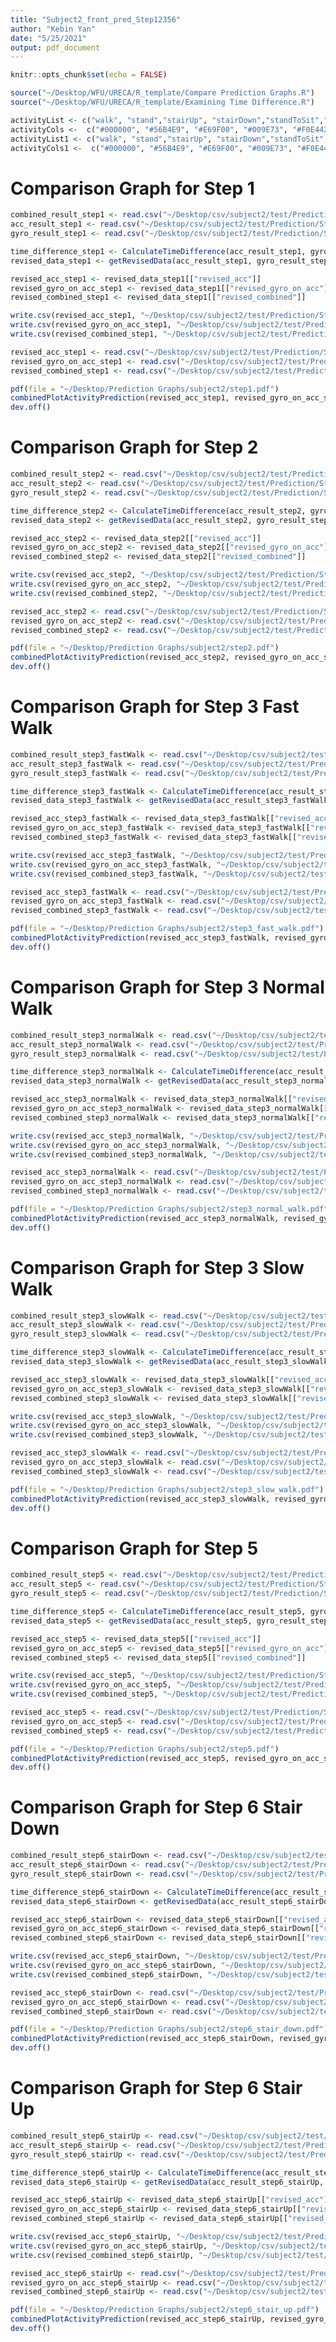 ```yaml
---
title: "Subject2_front_pred_Step12356"
author: "Kebin Yan"
date: "5/25/2021"
output: pdf_document
---
```


```r
knitr::opts_chunk$set(echo = FALSE)
```

```r
source("~/Desktop/WFU/URECA/R_template/Compare Prediction Graphs.R")
source("~/Desktop/WFU/URECA/R_template/Examining Time Difference.R")
```

```r
activityList <- c("walk", "stand","stairUp", "stairDown","standToSit","sit","sitToStand")
activityCols <-  c("#000000", "#56B4E9", "#E69F00", "#009E73", "#F0E442", "#CC79A7", "#D55E00")
activityList1 <- c("walk", "stand","stairUp", "stairDown","standToSit","sit","sitToStand","revolving door")
activityCols1 <-  c("#000000", "#56B4E9", "#E69F00", "#009E73", "#F0E442", "#CC79A7", "#D55E00", "#0072B2")
```

# Comparison Graph for Step 1
```r
combined_result_step1 <- read.csv("~/Desktop/csv/subject2/test/Prediction/Step1/front_pred.csv")
acc_result_step1 <- read.csv("~/Desktop/csv/subject2/test/Prediction/Step1/acc_front_pred.csv")
gyro_result_step1 <- read.csv("~/Desktop/csv/subject2/test/Prediction/Step1/gyro_front_pred.csv")
```

```r
time_difference_step1 <- CalculateTimeDifference(acc_result_step1, gyro_result_step1)
revised_data_step1 <- getRevisedData(acc_result_step1, gyro_result_step1, combined_result_step1, time_difference_step1)

revised_acc_step1 <- revised_data_step1[["revised_acc"]]
revised_gyro_on_acc_step1 <- revised_data_step1[["revised_gyro_on_acc"]]
revised_combined_step1 <- revised_data_step1[["revised_combined"]]

write.csv(revised_acc_step1, "~/Desktop/csv/subject2/test/Prediction/Step1/revised_acc_front_pred.csv")
write.csv(revised_gyro_on_acc_step1, "~/Desktop/csv/subject2/test/Prediction/Step1/revised_gyro_on_acc_front_pred.csv")
write.csv(revised_combined_step1, "~/Desktop/csv/subject2/test/Prediction/Step1/revised_combined_front_pred.csv")
```

```r
revised_acc_step1 <- read.csv("~/Desktop/csv/subject2/test/Prediction/Step1/revised_acc_front_pred.csv")
revised_gyro_on_acc_step1 <- read.csv("~/Desktop/csv/subject2/test/Prediction/Step1/revised_gyro_on_acc_front_pred.csv")
revised_combined_step1 <- read.csv("~/Desktop/csv/subject2/test/Prediction/Step1/revised_combined_front_pred.csv")

pdf(file = "~/Desktop/Prediction Graphs/subject2/step1.pdf")
combinedPlotActivityPrediction(revised_acc_step1, revised_gyro_on_acc_step1, revised_combined_step1, NA, activityList, activityCols, TRUE)
dev.off()
```

\newpage
# Comparison Graph for Step 2
```r
combined_result_step2 <- read.csv("~/Desktop/csv/subject2/test/Prediction/Step2/front_pred.csv")
acc_result_step2 <- read.csv("~/Desktop/csv/subject2/test/Prediction/Step2/acc_front_pred.csv")
gyro_result_step2 <- read.csv("~/Desktop/csv/subject2/test/Prediction/Step2/gyro_front_pred.csv")
```

```r
time_difference_step2 <- CalculateTimeDifference(acc_result_step2, gyro_result_step2)
revised_data_step2 <- getRevisedData(acc_result_step2, gyro_result_step2, combined_result_step2, time_difference_step2)

revised_acc_step2 <- revised_data_step2[["revised_acc"]]
revised_gyro_on_acc_step2 <- revised_data_step2[["revised_gyro_on_acc"]]
revised_combined_step2 <- revised_data_step2[["revised_combined"]]

write.csv(revised_acc_step2, "~/Desktop/csv/subject2/test/Prediction/Step2/revised_acc_front_pred.csv")
write.csv(revised_gyro_on_acc_step2, "~/Desktop/csv/subject2/test/Prediction/Step2/revised_gyro_on_acc_front_pred.csv")
write.csv(revised_combined_step2, "~/Desktop/csv/subject2/test/Prediction/Step2/revised_combined_front_pred.csv")
```

```r
revised_acc_step2 <- read.csv("~/Desktop/csv/subject2/test/Prediction/Step2/revised_acc_front_pred.csv")
revised_gyro_on_acc_step2 <- read.csv("~/Desktop/csv/subject2/test/Prediction/Step2/revised_gyro_on_acc_front_pred.csv")
revised_combined_step2 <- read.csv("~/Desktop/csv/subject2/test/Prediction/Step2/revised_combined_front_pred.csv")

pdf(file = "~/Desktop/Prediction Graphs/subject2/step2.pdf")
combinedPlotActivityPrediction(revised_acc_step2, revised_gyro_on_acc_step2, revised_combined_step2, NA, activityList, activityCols, TRUE)
dev.off()
```

\newpage
# Comparison Graph for Step 3 Fast Walk
```r
combined_result_step3_fastWalk <- read.csv("~/Desktop/csv/subject2/test/Prediction/Step3/fast_walk/front_pred_fast.csv")
acc_result_step3_fastWalk <- read.csv("~/Desktop/csv/subject2/test/Prediction/Step3/fast_walk/acc_front_pred_fast.csv")
gyro_result_step3_fastWalk <- read.csv("~/Desktop/csv/subject2/test/Prediction/Step3/fast_walk/gyro_front_pred_fast.csv")
```

```r
time_difference_step3_fastWalk <- CalculateTimeDifference(acc_result_step3_fastWalk, gyro_result_step3_fastWalk)
revised_data_step3_fastWalk <- getRevisedData(acc_result_step3_fastWalk, gyro_result_step3_fastWalk, combined_result_step3_fastWalk, time_difference_step3_fastWalk)

revised_acc_step3_fastWalk <- revised_data_step3_fastWalk[["revised_acc"]]
revised_gyro_on_acc_step3_fastWalk <- revised_data_step3_fastWalk[["revised_gyro_on_acc"]]
revised_combined_step3_fastWalk <- revised_data_step3_fastWalk[["revised_combined"]]

write.csv(revised_acc_step3_fastWalk, "~/Desktop/csv/subject2/test/Prediction/Step3/fast_walk/revised_acc_front_pred_fast.csv")
write.csv(revised_gyro_on_acc_step3_fastWalk, "~/Desktop/csv/subject2/test/Prediction/Step3/fast_walk/revised_gyro_on_acc_front_pred_fast.csv")
write.csv(revised_combined_step3_fastWalk, "~/Desktop/csv/subject2/test/Prediction/Step3/fast_walk/revised_combined_front_pred_fast.csv")
```

```r
revised_acc_step3_fastWalk <- read.csv("~/Desktop/csv/subject2/test/Prediction/Step3/fast_walk/revised_acc_front_pred_fast.csv")
revised_gyro_on_acc_step3_fastWalk <- read.csv("~/Desktop/csv/subject2/test/Prediction/Step3/fast_walk/revised_gyro_on_acc_front_pred_fast.csv")
revised_combined_step3_fastWalk <- read.csv("~/Desktop/csv/subject2/test/Prediction/Step3/fast_walk/revised_combined_front_pred_fast.csv")

pdf(file = "~/Desktop/Prediction Graphs/subject2/step3_fast_walk.pdf")
combinedPlotActivityPrediction(revised_acc_step3_fastWalk, revised_gyro_on_acc_step3_fastWalk, revised_combined_step3_fastWalk, NA, activityList, activityCols, TRUE)
dev.off()
```


\newpage
# Comparison Graph for Step 3 Normal Walk
```r
combined_result_step3_normalWalk <- read.csv("~/Desktop/csv/subject2/test/Prediction/Step3/normal_walk/front_pred_normal.csv")
acc_result_step3_normalWalk <- read.csv("~/Desktop/csv/subject2/test/Prediction/Step3/normal_walk/acc_front_pred_normal.csv")
gyro_result_step3_normalWalk <- read.csv("~/Desktop/csv/subject2/test/Prediction/Step3/normal_walk/gyro_front_pred_normal.csv")
```

```r
time_difference_step3_normalWalk <- CalculateTimeDifference(acc_result_step3_normalWalk, gyro_result_step3_normalWalk)
revised_data_step3_normalWalk <- getRevisedData(acc_result_step3_normalWalk, gyro_result_step3_normalWalk, combined_result_step3_normalWalk, time_difference_step3_normalWalk)

revised_acc_step3_normalWalk <- revised_data_step3_normalWalk[["revised_acc"]]
revised_gyro_on_acc_step3_normalWalk <- revised_data_step3_normalWalk[["revised_gyro_on_acc"]]
revised_combined_step3_normalWalk <- revised_data_step3_normalWalk[["revised_combined"]]

write.csv(revised_acc_step3_normalWalk, "~/Desktop/csv/subject2/test/Prediction/Step3/normal_walk/revised_acc_front_pred_normal.csv")
write.csv(revised_gyro_on_acc_step3_normalWalk, "~/Desktop/csv/subject2/test/Prediction/Step3/normal_walk/revised_gyro_on_acc_front_pred_normal.csv")
write.csv(revised_combined_step3_normalWalk, "~/Desktop/csv/subject2/test/Prediction/Step3/normal_walk/revised_combined_front_pred_normal.csv")
```

```r
revised_acc_step3_normalWalk <- read.csv("~/Desktop/csv/subject2/test/Prediction/Step3/normal_walk/revised_acc_front_pred_normal.csv")
revised_gyro_on_acc_step3_normalWalk <- read.csv("~/Desktop/csv/subject2/test/Prediction/Step3/normal_walk/revised_gyro_on_acc_front_pred_normal.csv")
revised_combined_step3_normalWalk <- read.csv("~/Desktop/csv/subject2/test/Prediction/Step3/normal_walk/revised_combined_front_pred_normal.csv")

pdf(file = "~/Desktop/Prediction Graphs/subject2/step3_normal_walk.pdf")
combinedPlotActivityPrediction(revised_acc_step3_normalWalk, revised_gyro_on_acc_step3_normalWalk, revised_combined_step3_normalWalk, NA, activityList, activityCols, TRUE)
dev.off()
```


\newpage
# Comparison Graph for Step 3 Slow Walk
```r
combined_result_step3_slowWalk <- read.csv("~/Desktop/csv/subject2/test/Prediction/Step3/slow_walk/front_pred_slow.csv")
acc_result_step3_slowWalk <- read.csv("~/Desktop/csv/subject2/test/Prediction/Step3/slow_walk/acc_front_pred_slow.csv")
gyro_result_step3_slowWalk <- read.csv("~/Desktop/csv/subject2/test/Prediction/Step3/slow_walk/gyro_front_pred_slow.csv")
```

```r
time_difference_step3_slowWalk <- CalculateTimeDifference(acc_result_step3_slowWalk, gyro_result_step3_slowWalk)
revised_data_step3_slowWalk <- getRevisedData(acc_result_step3_slowWalk, gyro_result_step3_slowWalk, combined_result_step3_slowWalk, time_difference_step3_slowWalk)

revised_acc_step3_slowWalk <- revised_data_step3_slowWalk[["revised_acc"]]
revised_gyro_on_acc_step3_slowWalk <- revised_data_step3_slowWalk[["revised_gyro_on_acc"]]
revised_combined_step3_slowWalk <- revised_data_step3_slowWalk[["revised_combined"]]

write.csv(revised_acc_step3_slowWalk, "~/Desktop/csv/subject2/test/Prediction/Step3/slow_walk/revised_acc_front_pred_slow.csv")
write.csv(revised_gyro_on_acc_step3_slowWalk, "~/Desktop/csv/subject2/test/Prediction/Step3/slow_walk/revised_gyro_on_acc_front_pred_slow.csv")
write.csv(revised_combined_step3_slowWalk, "~/Desktop/csv/subject2/test/Prediction/Step3/slow_walk/revised_combined_front_pred_slow.csv")
```

```r
revised_acc_step3_slowWalk <- read.csv("~/Desktop/csv/subject2/test/Prediction/Step3/slow_walk/revised_acc_front_pred_slow.csv")
revised_gyro_on_acc_step3_slowWalk <- read.csv("~/Desktop/csv/subject2/test/Prediction/Step3/slow_walk/revised_gyro_on_acc_front_pred_slow.csv")
revised_combined_step3_slowWalk <- read.csv("~/Desktop/csv/subject2/test/Prediction/Step3/slow_walk/revised_combined_front_pred_slow.csv")

pdf(file = "~/Desktop/Prediction Graphs/subject2/step3_slow_walk.pdf")
combinedPlotActivityPrediction(revised_acc_step3_slowWalk, revised_gyro_on_acc_step3_slowWalk, revised_combined_step3_slowWalk, NA, activityList, activityCols, TRUE)
dev.off()
```

\newpage
# Comparison Graph for Step 5
```r
combined_result_step5 <- read.csv("~/Desktop/csv/subject2/test/Prediction/Step5/front_pred.csv")
acc_result_step5 <- read.csv("~/Desktop/csv/subject2/test/Prediction/Step5/acc_front_pred.csv")
gyro_result_step5 <- read.csv("~/Desktop/csv/subject2/test/Prediction/Step5/gyro_front_pred.csv")
```

```r
time_difference_step5 <- CalculateTimeDifference(acc_result_step5, gyro_result_step5)
revised_data_step5 <- getRevisedData(acc_result_step5, gyro_result_step5, combined_result_step5, time_difference_step5)

revised_acc_step5 <- revised_data_step5[["revised_acc"]]
revised_gyro_on_acc_step5 <- revised_data_step5[["revised_gyro_on_acc"]]
revised_combined_step5 <- revised_data_step5[["revised_combined"]]

write.csv(revised_acc_step5, "~/Desktop/csv/subject2/test/Prediction/Step5/revised_acc_front_pred.csv")
write.csv(revised_gyro_on_acc_step5, "~/Desktop/csv/subject2/test/Prediction/Step5/revised_gyro_on_acc_front_pred.csv")
write.csv(revised_combined_step5, "~/Desktop/csv/subject2/test/Prediction/Step5/revised_combined_front_pred.csv")
```

```r
revised_acc_step5 <- read.csv("~/Desktop/csv/subject2/test/Prediction/Step5/revised_acc_front_pred.csv")
revised_gyro_on_acc_step5 <- read.csv("~/Desktop/csv/subject2/test/Prediction/Step5/revised_gyro_on_acc_front_pred.csv")
revised_combined_step5 <- read.csv("~/Desktop/csv/subject2/test/Prediction/Step5/revised_combined_front_pred.csv")

pdf(file = "~/Desktop/Prediction Graphs/subject2/step5.pdf")
combinedPlotActivityPrediction(revised_acc_step5, revised_gyro_on_acc_step5, revised_combined_step5, NA, activityList1, activityCols1, TRUE)
dev.off()
```

\newpage
# Comparison Graph for Step 6 Stair Down
```r
combined_result_step6_stairDown <- read.csv("~/Desktop/csv/subject2/test/Prediction/Step6/stairDown/front_pred.csv")
acc_result_step6_stairDown <- read.csv("~/Desktop/csv/subject2/test/Prediction/Step6/stairDown/acc_front_pred.csv")
gyro_result_step6_stairDown <- read.csv("~/Desktop/csv/subject2/test/Prediction/Step6/stairDown/gyro_front_pred.csv")
```

```r
time_difference_step6_stairDown <- CalculateTimeDifference(acc_result_step6_stairDown, gyro_result_step6_stairDown)
revised_data_step6_stairDown <- getRevisedData(acc_result_step6_stairDown, gyro_result_step6_stairDown, combined_result_step6_stairDown, time_difference_step6_stairDown)

revised_acc_step6_stairDown <- revised_data_step6_stairDown[["revised_acc"]]
revised_gyro_on_acc_step6_stairDown <- revised_data_step6_stairDown[["revised_gyro_on_acc"]]
revised_combined_step6_stairDown <- revised_data_step6_stairDown[["revised_combined"]]

write.csv(revised_acc_step6_stairDown, "~/Desktop/csv/subject2/test/Prediction/Step6/stairDown/revised_acc_front_pred.csv")
write.csv(revised_gyro_on_acc_step6_stairDown, "~/Desktop/csv/subject2/test/Prediction/Step6/stairDown/revised_gyro_on_acc_front_pred.csv")
write.csv(revised_combined_step6_stairDown, "~/Desktop/csv/subject2/test/Prediction/Step6/stairDown/revised_combined_front_pred.csv")
```

```r
revised_acc_step6_stairDown <- read.csv("~/Desktop/csv/subject2/test/Prediction/Step6/stairDown/revised_acc_front_pred.csv")
revised_gyro_on_acc_step6_stairDown <- read.csv("~/Desktop/csv/subject2/test/Prediction/Step6/stairDown/revised_gyro_on_acc_front_pred.csv")
revised_combined_step6_stairDown <- read.csv("~/Desktop/csv/subject2/test/Prediction/Step6/stairDown/revised_combined_front_pred.csv")

pdf(file = "~/Desktop/Prediction Graphs/subject2/step6_stair_down.pdf")
combinedPlotActivityPrediction(revised_acc_step6_stairDown, revised_gyro_on_acc_step6_stairDown, revised_combined_step6_stairDown, NA, activityList, activityCols, TRUE)
dev.off()
```

\newpage
# Comparison Graph for Step 6 Stair Up
```r
combined_result_step6_stairUp <- read.csv("~/Desktop/csv/subject2/test/Prediction/Step6/stairUp/front_pred.csv")
acc_result_step6_stairUp <- read.csv("~/Desktop/csv/subject2/test/Prediction/Step6/stairUp/acc_front_pred.csv")
gyro_result_step6_stairUp <- read.csv("~/Desktop/csv/subject2/test/Prediction/Step6/stairUp/gyro_front_pred.csv")
```

```r
time_difference_step6_stairUp <- CalculateTimeDifference(acc_result_step6_stairUp, gyro_result_step6_stairUp)
revised_data_step6_stairUp <- getRevisedData(acc_result_step6_stairUp, gyro_result_step6_stairUp, combined_result_step6_stairUp, time_difference_step6_stairUp)

revised_acc_step6_stairUp <- revised_data_step6_stairUp[["revised_acc"]]
revised_gyro_on_acc_step6_stairUp <- revised_data_step6_stairUp[["revised_gyro_on_acc"]]
revised_combined_step6_stairUp <- revised_data_step6_stairUp[["revised_combined"]]

write.csv(revised_acc_step6_stairUp, "~/Desktop/csv/subject2/test/Prediction/Step6/stairUp/revised_acc_front_pred.csv")
write.csv(revised_gyro_on_acc_step6_stairUp, "~/Desktop/csv/subject2/test/Prediction/Step6/stairUp/revised_gyro_on_acc_front_pred.csv")
write.csv(revised_combined_step6_stairUp, "~/Desktop/csv/subject2/test/Prediction/Step6/stairUp/revised_combined_front_pred.csv")
```

```r
revised_acc_step6_stairUp <- read.csv("~/Desktop/csv/subject2/test/Prediction/Step6/stairUp/revised_acc_front_pred.csv")
revised_gyro_on_acc_step6_stairUp <- read.csv("~/Desktop/csv/subject2/test/Prediction/Step6/stairUp/revised_gyro_on_acc_front_pred.csv")
revised_combined_step6_stairUp <- read.csv("~/Desktop/csv/subject2/test/Prediction/Step6/stairUp/revised_combined_front_pred.csv")

pdf(file = "~/Desktop/Prediction Graphs/subject2/step6_stair_up.pdf")
combinedPlotActivityPrediction(revised_acc_step6_stairUp, revised_gyro_on_acc_step6_stairUp, revised_combined_step6_stairUp, NA, activityList, activityCols, TRUE)
dev.off()
```